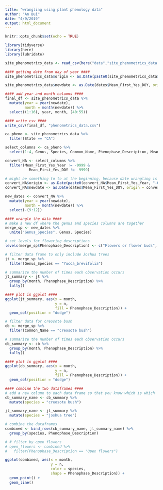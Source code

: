 ```yaml
---
title: "wrangling using plant phenology data"
author: "An Bui"
date: "4/9/2019"
output: html_document
---
```


```r
knitr::opts_chunk$set(echo = TRUE)
```

```r
library(tidyverse)
library(here)
library(lubridate)
```

```r
site_phenometrics_data <- read_csv(here("data","site_phenometrics_data.csv"))
```

```r
#### getting date from day of year ####
site_phenometrics_data$origin <- as.Date(paste0(site_phenometrics_data$Mean_First_Yes_Year, "-01-01"), tz = "UTC") - days(1)

site_phenometrics_data$newdate <- as.Date(dates$Mean_First_Yes_DOY, origin = site_phenometrics_data$origin, tz = "UTC")

#### add year and month columns ####
final_df <- site_phenometrics_data %>% 
  mutate(year = year(newdate),
         month = month(newdate)) %>% 
  select((1:16), year, month, (40:55))

#### write csv ####
write_csv(final_df, "phenometrics_data.csv")
```

```r
ca_pheno <- site_phenometrics_data %>%
  filter(State == "CA")
```

```r
select_columns <- ca_pheno %>% 
  select(1:4, Genus, Species, Common_Name, Phenophase_Description, Mean_First_Yes_Year, Mean_First_Yes_DOY)
```

```r
convert_NA <- select_columns %>% 
  filter(Mean_First_Yes_Year != -9999 &
           Mean_First_Yes_DOY != -9999)
```

```r
# might be something to to at the beginning, because date wrangling is not really in the scope of this whole thing
convert_NA$origin <- as.Date(paste0(convert_NA$Mean_First_Yes_Year, "-01-01", tz = "UTC"))
convert_NA$newdate <- as.Date(dates$Mean_First_Yes_DOY, origin = convert_NA$origin, tz = "UTC")
```

```r
new_dates <- convert_NA %>% 
  mutate(year = year(newdate),
         month = month(newdate)) %>% 
  select(-(9:12))
```

```r
#### wrangle the data ####
# make a new df where the genus and species columns are together
merge_sp <- new_dates %>% 
  unite("Genus_Species", Genus, Species)

# set levels for flowering descriptions
levels(merge_sp$Phenophase_Description) <- c("Flowers or flower buds", "Open flowers", "Pollen release (flowers)")

# filter data frame to only include Joshua trees
jt <- merge_sp %>% 
  filter(Genus_Species == "Yucca_brevifolia")

# summarize the number of times each observation occurs
jt_summary <- jt %>% 
  group_by(month, Phenophase_Description) %>% 
  tally()

#### plot in ggplot ####
ggplot(jt_summary, aes(x = month, 
                       y = n, 
                       fill = Phenophase_Description)) +
  geom_col(position = "dodge")
```

```r
# filter data for creosote bush
cb <- merge_sp %>% 
  filter(Common_Name == "creosote bush")

# summarize the number of times each observation occurs
cb_summary <- cb %>% 
  group_by(month, Phenophase_Description) %>% 
  tally()

#### plot in ggplot ####
ggplot(cb_summary, aes(x = month,
                       y = n,
                       fill = Phenophase_Description)) +
  geom_col(position = "dodge")
```

```r
#### combine the two dataframes ####
# add a new column to each data frame so that you know which is which
cb_summary_name <- cb_summary %>% 
  mutate(species = "creosote bush")

jt_summary_name <- jt_summary %>% 
  mutate(species = "joshua tree")

# combine the dataframes
combined <- bind_rows(cb_summary_name, jt_summary_name) %>% 
  group_by(species, Phenophase_Description)

# # filter by open flowers
# open_flowers <- combined %>% 
#   filter(Phenophase_Description == "Open flowers")

ggplot(combined, aes(x = month,
                     y = n,
                     color = species,
                     shape = Phenophase_Description)) +
  geom_point() +
  geom_line()
```

